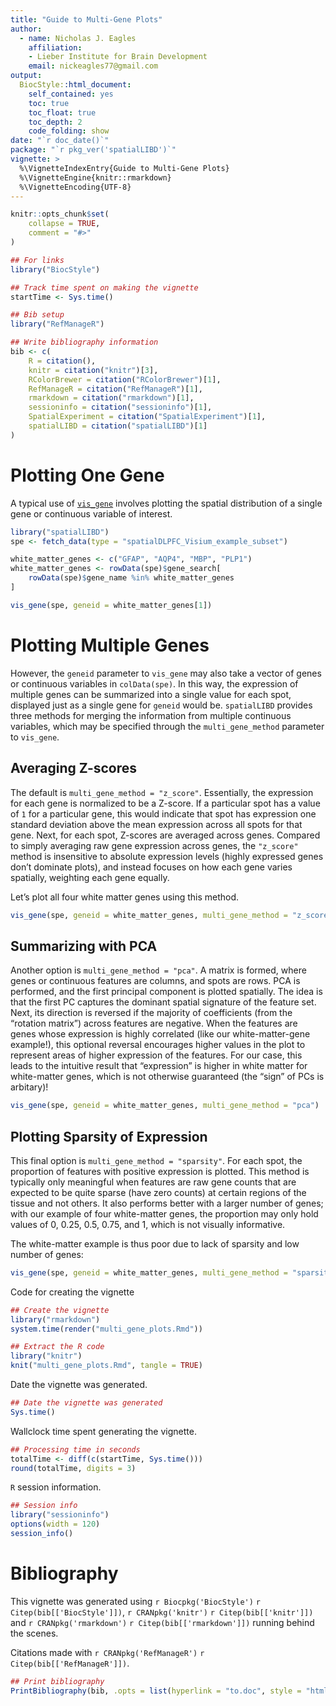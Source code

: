 ```yaml
---
title: "Guide to Multi-Gene Plots"
author: 
  - name: Nicholas J. Eagles
    affiliation:
    - Lieber Institute for Brain Development
    email: nickeagles77@gmail.com
output: 
  BiocStyle::html_document:
    self_contained: yes
    toc: true
    toc_float: true
    toc_depth: 2
    code_folding: show
date: "`r doc_date()`"
package: "`r pkg_ver('spatialLIBD')`"
vignette: >
  %\VignetteIndexEntry{Guide to Multi-Gene Plots}
  %\VignetteEngine{knitr::rmarkdown}
  %\VignetteEncoding{UTF-8}  
---
```


```r
knitr::opts_chunk$set(
    collapse = TRUE,
    comment = "#>"
)
```

```r
## For links
library("BiocStyle")

## Track time spent on making the vignette
startTime <- Sys.time()

## Bib setup
library("RefManageR")

## Write bibliography information
bib <- c(
    R = citation(),
    knitr = citation("knitr")[3],
    RColorBrewer = citation("RColorBrewer")[1],
    RefManageR = citation("RefManageR")[1],
    rmarkdown = citation("rmarkdown")[1],
    sessioninfo = citation("sessioninfo")[1],
    SpatialExperiment = citation("SpatialExperiment")[1],
    spatialLIBD = citation("spatialLIBD")[1]
)
```

# Plotting One Gene

A typical use of [`vis_gene`](http://research.libd.org/spatialLIBD/reference/vis_gene.html) involves
plotting the spatial distribution of a single gene or continuous variable of interest.

```r
library("spatialLIBD")
spe <- fetch_data(type = "spatialDLPFC_Visium_example_subset")

white_matter_genes <- c("GFAP", "AQP4", "MBP", "PLP1")
white_matter_genes <- rowData(spe)$gene_search[
    rowData(spe)$gene_name %in% white_matter_genes
]
```

```r
vis_gene(spe, geneid = white_matter_genes[1])
```

# Plotting Multiple Genes

However, the `geneid` parameter to `vis_gene` may also take a vector of genes or continuous
variables in `colData(spe)`. In this way, the expression of multiple genes can be summarized
into a single value for each spot, displayed just as a single gene for `geneid` would be.
`spatialLIBD` provides three methods for merging the information from multiple continuous
variables, which may be specified through the `multi_gene_method` parameter to `vis_gene`.

## Averaging Z-scores

The default is `multi_gene_method = "z_score"`. Essentially, the expression for each gene is
normalized to be a Z-score. If a particular spot has a value of `1` for a particular gene,
this would indicate that spot has expression one standard deviation above the mean expression
across all spots for that gene. Next, for each spot, Z-scores are averaged across genes.
Compared to simply averaging raw gene expression across genes, the `"z_score"` method
is insensitive to absolute expression levels (highly expressed genes don't dominate plots),
and instead focuses on how each gene varies spatially, weighting each gene equally.

Let's plot all four white matter genes using this method.

```r
vis_gene(spe, geneid = white_matter_genes, multi_gene_method = "z_score")
```

## Summarizing with PCA

Another option is `multi_gene_method = "pca"`. A matrix is formed, where genes or continuous
features are columns, and spots are rows. PCA is performed, and the first principal component
is plotted spatially. The idea is that the first PC captures the dominant spatial signature
of the feature set. Next, its direction is reversed if the majority of coefficients (from the
"rotation matrix") across features are negative. When the features are genes whose expression
is highly correlated (like our white-matter-gene example!), this optional reversal encourages
higher values in the plot to represent areas of higher expression of the features. For our case,
this leads to the intuitive result that "expression" is higher in white matter for white-matter
genes, which is not otherwise guaranteed (the "sign" of PCs is arbitary)!

```r
vis_gene(spe, geneid = white_matter_genes, multi_gene_method = "pca")
```

## Plotting Sparsity of Expression

This final option is `multi_gene_method = "sparsity"`. For each spot, the proportion of features
with positive expression is plotted. This method is typically only meaningful when features
are raw gene counts that are expected to be quite sparse (have zero counts) at certain regions
of the tissue and not others. It also performs better with a larger number of genes; with our
example of four white-matter genes, the proportion may only hold values of 0, 0.25, 0.5, 0.75,
and 1, which is not visually informative.

The white-matter example is thus poor due to lack of sparsity and low number of genes:

```r
vis_gene(spe, geneid = white_matter_genes, multi_gene_method = "sparsity")
```

Code for creating the vignette

```r
## Create the vignette
library("rmarkdown")
system.time(render("multi_gene_plots.Rmd"))

## Extract the R code
library("knitr")
knit("multi_gene_plots.Rmd", tangle = TRUE)
```


Date the vignette was generated.

```r
## Date the vignette was generated
Sys.time()
```

Wallclock time spent generating the vignette.

```r
## Processing time in seconds
totalTime <- diff(c(startTime, Sys.time()))
round(totalTime, digits = 3)
```

`R` session information.

```r
## Session info
library("sessioninfo")
options(width = 120)
session_info()
```

# Bibliography

This vignette was generated using `r Biocpkg('BiocStyle')` `r Citep(bib[['BiocStyle']])`, `r CRANpkg('knitr')` `r Citep(bib[['knitr']])` and `r CRANpkg('rmarkdown')` `r Citep(bib[['rmarkdown']])` running behind the scenes.

Citations made with `r CRANpkg('RefManageR')` `r Citep(bib[['RefManageR']])`.

```r
## Print bibliography
PrintBibliography(bib, .opts = list(hyperlink = "to.doc", style = "html"))
```

